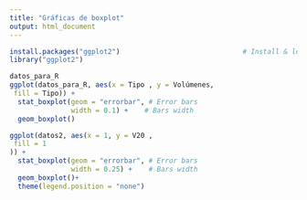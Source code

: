 ---
title: "Gráficas de boxplot"
output: html_document
---
```{r}
install.packages("ggplot2")                              # Install & load ggplot2 package
library("ggplot2")
```
```{r}

datos_para_R
ggplot(datos_para_R, aes(x = Tipo , y = Volúmenes,
 fill = Tipo)) + 
  stat_boxplot(geom = "errorbar", # Error bars
               width = 0.1) +    # Bars width
  geom_boxplot()
```
```{r}

ggplot(datos2, aes(x = 1, y = V20 ,
 fill = 1
)) + 
  stat_boxplot(geom = "errorbar", # Error bars
               width = 0.25) +    # Bars width
  geom_boxplot()+
  theme(legend.position = "none") 

```



